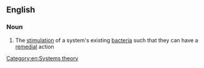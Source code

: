 ==English==

===Noun===
{{wikipedia}}
{{en-noun}}

# {{context|biology|lang=en}} The [[stimulation]] of a system's existing [[bacteria]] such that they can have a [[remedial]] action

[[Category:en:Systems theory]]